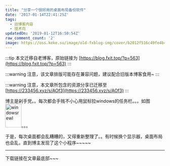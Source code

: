 ```yaml
---
title: "分享一个很好用的桌面布局备份软件"
date: '2017-01-14T22:41:25Z'
tags:
  - 旧博客内容
  - 技术向
updatedOn: '2019-01-12T16:50:54Z'
raw_comment_count: '2'
image: https://oss.keke.su/image/old-fxblog-img/cover/b2012f516c49fe4b4b0d43342ed0a151.jpg
---
```


:::tip
本文迁移自老博客，原始链接为 [https://blog.fxit.top/?p=563](https://blog.fxit.top/?p=563)
:::

:::warning
注意，该文章排版可能存在兼容问题，建议配合旧版本博客食用~
:::

:::warning
注意，本文章所包含的资源分享已迁移至 [https://233456.xyz/s/AOf3](https://233456.xyz/s/AOf3)
:::

博主是剁手党。。每次都会手贱不小心用鼠标拉windows的任务栏。。。如图<img  src="https://oss.keke.su/image/old-fxblog-img/ba2c8964e91b6489ec9a71cba49b054a.png" alt="windowsrewl" width="51" height="74" />。。。

于是，每次桌面都会乱糟糟的，又得重新整理了。。有时候换个显示器，桌面布局也会乱，直到博主发现了这个小程序~~~~~

<hr />

下载链接在文章最底部~~~

